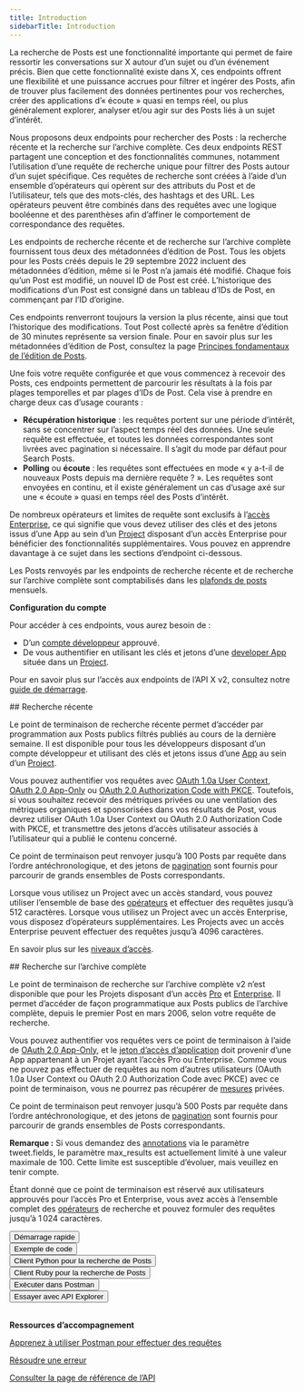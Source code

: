 ```yaml
---
title: Introduction
sidebarTitle: Introduction
---
```



La recherche de Posts est une fonctionnalité importante qui permet de faire ressortir les conversations sur X autour d’un sujet ou d’un événement précis. Bien que cette fonctionnalité existe dans X, ces endpoints offrent une flexibilité et une puissance accrues pour filtrer et ingérer des Posts, afin de trouver plus facilement des données pertinentes pour vos recherches, créer des applications d’« écoute » quasi en temps réel, ou plus généralement explorer, analyser et/ou agir sur des Posts liés à un sujet d’intérêt.

Nous proposons deux endpoints pour rechercher des Posts : la recherche récente et la recherche sur l’archive complète. Ces deux endpoints REST partagent une conception et des fonctionnalités communes, notamment l’utilisation d’une requête de recherche unique pour filtrer des Posts autour d’un sujet spécifique. Ces requêtes de recherche sont créées à l’aide d’un ensemble d’opérateurs qui opèrent sur des attributs du Post et de l’utilisateur, tels que des mots-clés, des hashtags et des URL. Les opérateurs peuvent être combinés dans des requêtes avec une logique booléenne et des parenthèses afin d’affiner le comportement de correspondance des requêtes.

Les endpoints de recherche récente et de recherche sur l’archive complète fournissent tous deux des métadonnées d’édition de Post. Tous les objets pour les Posts créés depuis le 29 septembre 2022 incluent des métadonnées d’édition, même si le Post n’a jamais été modifié. Chaque fois qu’un Post est modifié, un nouvel ID de Post est créé. L’historique des modifications d’un Post est consigné dans un tableau d’IDs de Post, en commençant par l’ID d’origine.

Ces endpoints renverront toujours la version la plus récente, ainsi que tout l’historique des modifications. Tout Post collecté après sa fenêtre d’édition de 30 minutes représente sa version finale. Pour en savoir plus sur les métadonnées d’édition de Post, consultez la page [Principes fondamentaux de l’édition de Posts](/fr/x-api/fundamentals/edit-posts).

Une fois votre requête configurée et que vous commencez à recevoir des Posts, ces endpoints permettent de parcourir les résultats à la fois par plages temporelles et par plages d’IDs de Post. Cela vise à prendre en charge deux cas d’usage courants :

- **Récupération historique** : les requêtes portent sur une période d’intérêt, sans se concentrer sur l’aspect temps réel des données. Une seule requête est effectuée, et toutes les données correspondantes sont livrées avec pagination si nécessaire. Il s’agit du mode par défaut pour Search Posts.
- **Polling** ou **écoute** : les requêtes sont effectuées en mode « y a-t-il de nouveaux Posts depuis ma dernière requête ? ». Les requêtes sont envoyées en continu, et il existe généralement un cas d’usage axé sur une « écoute » quasi en temps réel des Posts d’intérêt.

De nombreux opérateurs et limites de requête sont exclusifs à l’[accès Enterprise](/fr/x-api/getting-started/about-x-api), ce qui signifie que vous devez utiliser des clés et des jetons issus d’une App au sein d’un [Project](/fr/resources/fundamentals/projects) disposant d’un accès Enterprise pour bénéficier des fonctionnalités supplémentaires. Vous pouvez en apprendre davantage à ce sujet dans les sections d’endpoint ci-dessous.

Les Posts renvoyés par les endpoints de recherche récente et de recherche sur l’archive complète sont comptabilisés dans les [plafonds de posts](/fr/x-api/fundamentals/post-cap) mensuels.

**Configuration du compte**

Pour accéder à ces endpoints, vous aurez besoin de :

- D’un [compte développeur](https://developer.x.com/en/portal/petition/essential/basic-info) approuvé.
- De vous authentifier en utilisant les clés et jetons d’une [developer App](/fr/resources/fundamentals/developer-apps) située dans un [Project](/fr/resources/fundamentals/projects).

Pour en savoir plus sur l’accès aux endpoints de l’API X v2, consultez notre [guide de démarrage](/fr/x-api/getting-started/getting-access).

<div id="recent-search">
  ## Recherche récente
</div>

Le point de terminaison de recherche récente permet d’accéder par programmation aux Posts publics filtrés publiés au cours de la dernière semaine. Il est disponible pour tous les développeurs disposant d’un compte développeur et utilisant des clés et jetons issus d’une [App](/fr/resources/fundamentals/developer-apps) au sein d’un [Project](/fr/resources/fundamentals/projects).

Vous pouvez authentifier vos requêtes avec [OAuth 1.0a User Context](/fr/resources/fundamentals/authentication), [OAuth 2.0 App-Only](/fr/resources/fundamentals/authentication#app-only-authentication-and-oauth-2-0-bearer-token) ou [OAuth 2.0 Authorization Code with PKCE](fr/resources/fundamentals/authentication#oauth-2-0-authorization-code-flow-with-pkce-2). Toutefois, si vous souhaitez recevoir des métriques privées ou une ventilation des métriques organiques et sponsorisées dans vos résultats de Post, vous devrez utiliser OAuth 1.0a User Context ou OAuth 2.0 Authorization Code with PKCE, et transmettre des jetons d’accès utilisateur associés à l’utilisateur qui a publié le contenu concerné.

Ce point de terminaison peut renvoyer jusqu’à 100 Posts par requête dans l’ordre antéchronologique, et des jetons de [pagination](/fr/x-api/posts/search/integrate/paginate) sont fournis pour parcourir de grands ensembles de Posts correspondants.

Lorsque vous utilisez un Project avec un accès standard, vous pouvez utiliser l’ensemble de base des [opérateurs](/fr/x-api/posts/search/integrate/build-a-query) et effectuer des requêtes jusqu’à 512 caractères. Lorsque vous utilisez un Project avec un accès Enterprise, vous disposez d’opérateurs supplémentaires. Les Projects avec un accès Enterprise peuvent effectuer des requêtes jusqu’à 4096 caractères.

En savoir plus sur les [niveaux d’accès](/fr/x-api/getting-started/about-x-api).

<div id="full-archive-search">
  ## Recherche sur l’archive complète
</div>

Le point de terminaison de recherche sur l’archive complète v2 n’est disponible que pour les Projets disposant d’un accès [Pro](/fr/x-api/getting-started/about-x-api "Pro") et [Enterprise](/fr/x-api/getting-started/about-x-api). Il permet d’accéder de façon programmatique aux Posts publics de l’archive complète, depuis le premier Post en mars 2006, selon votre requête de recherche.

Vous pouvez authentifier vos requêtes vers ce point de terminaison à l’aide de [OAuth 2.0 App-Only](/fr/resources/fundamentals/authentication#app-only-authentication-and-oauth-2-0-bearer-token), et le [jeton d’accès d’application](/fr/resources/fundamentals/authentication#using-and-generating-an-app-only-bearer-token) doit provenir d’une App appartenant à un Projet ayant l’accès Pro ou Enterprise. Comme vous ne pouvez pas effectuer de requêtes au nom d’autres utilisateurs (OAuth 1.0a User Context ou OAuth 2.0 Authorization Code avec PKCE) avec ce point de terminaison, vous ne pourrez pas récupérer de [mesures](/fr/x-api/fundamentals/metrics) privées.

Ce point de terminaison peut renvoyer jusqu’à 500 Posts par requête dans l’ordre antéchronologique, et des jetons de [pagination](/fr/x-api/posts/search/integrate/paginate) sont fournis pour parcourir de grands ensembles de Posts correspondants.

**Remarque :** Si vous demandez des [annotations](/fr/x-api/fundamentals/post-annotations) via le paramètre tweet.fields, le paramètre max\_results est actuellement limité à une valeur maximale de 100. Cette limite est susceptible d’évoluer, mais veuillez en tenir compte.

Étant donné que ce point de terminaison est réservé aux utilisateurs approuvés pour l’accès Pro et Enterprise, vous avez accès à l’ensemble complet des [opérateurs](/fr/x-api/posts/search/integrate/build-a-query) de recherche et pouvez formuler des requêtes jusqu’à 1 024 caractères.

<Button href="/fr/x-api/posts/search/quickstart/full-archive-search">
  Démarrage rapide
</Button>

<br />

<Button href="https://github.com/xdevplatform/Twitter-API-v2-sample-code">
  Exemple de code
</Button>

<br />

<Button href="https://github.com/xdevplatform/search-tweets-python">
  Client Python pour la recherche de Posts
</Button>

<br />

<Button href="https://github.com/xdevplatform/search-tweets-ruby">
  Client Ruby pour la recherche de Posts
</Button>

<br />

<Button href="https://app.getpostman.com/run-collection/9956214-784efcda-ed4c-4491-a4c0-a26470a67400">
  Exécuter dans Postman
</Button>

<br />

<Button href="https://developer.x.com/apitools/api?endpoint=/2/tweets/search/recent&method=get">
  Essayer avec API Explorer
</Button>

<br />

<br />

**Ressources d’accompagnement**

[Apprenez à utiliser Postman pour effectuer des requêtes](/fr/tutorials/postman-getting-started)

[Résoudre une erreur](https://developer.x.com/en/support/x-api)

[Consulter la page de référence de l’API](/fr/x-api/posts/recent-search)